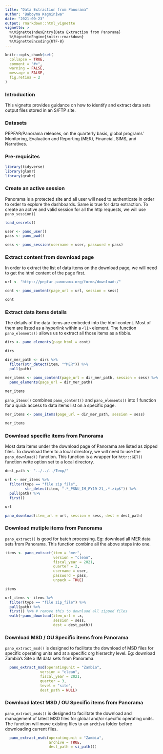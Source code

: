 ```yaml
---
title: "Data Extraction from Panorama"
author: "Baboyma Kagniniwa"
date: "2021-09-23"
output: rmarkdown::html_vignette
vignette: >
  %\VignetteIndexEntry{Data Extraction from Panorama}
  %\VignetteEngine{knitr::rmarkdown}
  %\VignetteEncoding{UTF-8}
---
```


```r
knitr::opts_chunk$set(
  collapse = TRUE,
  comment = "#>",
  warning = FALSE,
  message = FALSE,
  fig.retina = 2
)
```

### Introduction

This vignette provides guidance on how to identify and extract data sets output files stored in an S/FTP site.

### Datasets

PEPFAR/Panorama releases, on the quarterly basis, global programs' Monitoring, Evaluation and Reporting (MER), Financial, SIMS, and Narratives.

### Pre-requisites

```r
library(tidyverse)
library(glamr)
library(grabr)
```

### Create an active session 

Panorama is a protected site and all user will need to authenticate in order to order to explore the dashboards. Same is true for data extraction. To create an active and valid session for all the http requests, we will use `pano_session()`

```r
load_secrets()

user <- pano_user()
pass <- pano_pwd()

sess <- pano_session(username = user, password = pass)
```

### Extract content from download page

In order to extract the list of data items on the download page, we will need to get the html content of the page first. 

```r
url <- "https://pepfar-panorama.org/forms/downloads/"

cont <- pano_content(page_url = url, session = sess)

cont
```

### Extract data items details

The details of the data items are embeded into the html content. Most of them are listed as a hyperlink within a `<li>` element. The function `pano_elements()` allows us to extract all those items as a tibble.

```r
dirs <- pano_elements(page_html = cont)

dirs

dir_mer_path <- dirs %>% 
  filter(str_detect(item, "^MER")) %>% 
  pull(path)

mer_items <- pano_content(page_url = dir_mer_path, session = sess) %>% 
  pano_elements(page_url = dir_mer_path)

mer_items
```

`pano_items()` combines `pano_content()` and `pano_elements()` into 1 function for a quick access to data items list on a specific page.

```r
mer_items <- pano_items(page_url = dir_mer_path, session = sess) 

mer_items
```

### Download specific items from Panorama

Most data items under the download page of Panorama are listed as zipped files. To download them to a local directory, we will need to use the `pano_download()` function. This function is a wrapper for `httr::GET()` function write option set to a local directory.

```r
dest_path <- "../../../Temp/"

url <- mer_items %>% 
  filter(type == "file zip_file",
         str_detect(item, ".*_PSNU_IM_FY19-21_.*.zip$")) %>% 
  pull(path) %>% 
  first() 

url

pano_download(item_url = url, session = sess, dest = dest_path)
```

### Download mutiple items from Panorama

`pano_extract()` is good for batch processing. Eg: download all MER data sets from Panorama. This function combine all the above steps into one.

```r
items <- pano_extract(item = "mer", 
                      version = "clean", 
                      fiscal_year = 2021, 
                      quarter = 2,
                      username = user,
                      password = pass,
                      unpack = TRUE)

items

url_items <- items %>%
  filter(type == "file zip_file") %>%
  pull(path) %>%
  first() %>% # remove this to downlaod all zipped files
  walk(~pano_download(item_url = .x, 
                      session = sess, 
                      dest = dest_path))
```

### Download MSD / OU Specific items from Panorama

`pano_extract_msd()` is designed to facilitate the download of MSD files for specific operating units and at a specific org hierarchy level. Eg: download Zambia's Site x IM data sets from Panorama. 

```r
  pano_extract_msd(operatingunit = "Zambia",
                version = "clean",
                fiscal_year = 2021,
                quarter = 3,
                level = "site",
                dest_path = NULL)
```

### Download latest MSD / OU Specific items from Panorama

`pano_extract_msds()` is designed to facilitate the download and management of latest MSD files for global and/or specific operating units. The function will move existing files to an `archive` folder before downloading current files.

```r
  pano_extract_msds(operatingunit = "Zambia",
                    archive = TRUE,
                    dest_path = si_path())
```
